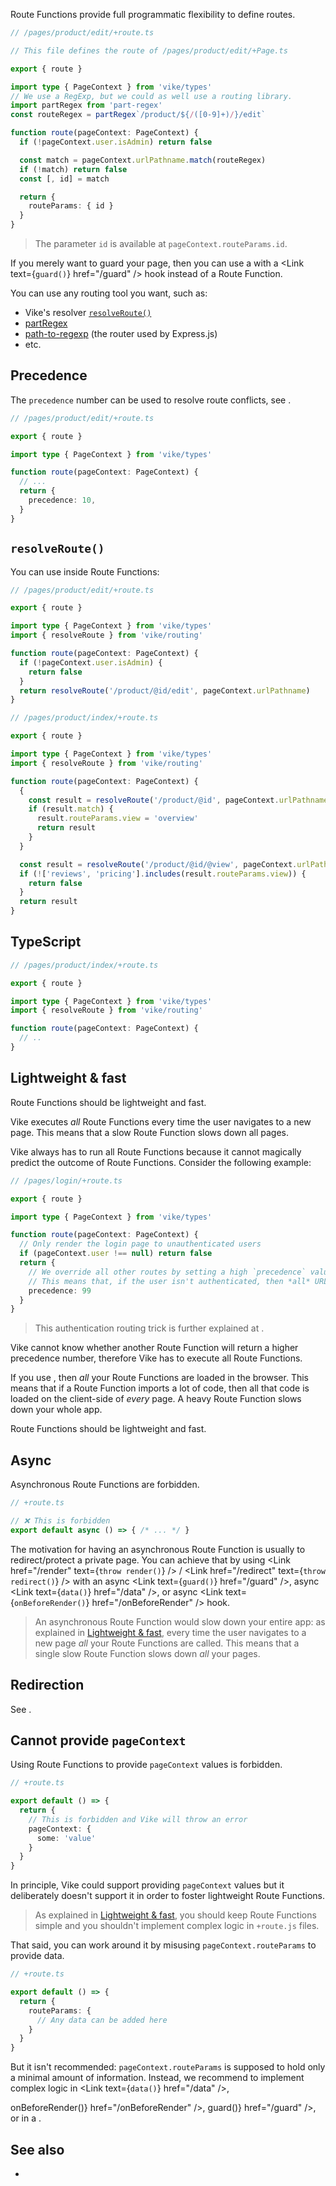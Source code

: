 
Route Functions provide full programmatic flexibility to define routes.

```ts
// /pages/product/edit/+route.ts

// This file defines the route of /pages/product/edit/+Page.ts

export { route }

import type { PageContext } from 'vike/types'
// We use a RegExp, but we could as well use a routing library.
import partRegex from 'part-regex'
const routeRegex = partRegex`/product/${/([0-9]+)/}/edit`

function route(pageContext: PageContext) {
  if (!pageContext.user.isAdmin) return false

  const match = pageContext.urlPathname.match(routeRegex)
  if (!match) return false
  const [, id] = match

  return {
    routeParams: { id }
  }
}
```

> The parameter `id` is available at <Link href="/pageContext">`pageContext.routeParams.id`</Link>.

If you merely want to guard your page, then you can use a <Link text="Route String" href="/route-string" /> with a <Link text={<code>guard()</code>} href="/guard" /> hook instead of a Route Function.

You can use any routing tool you want, such as:
 - Vike's <Link text="Route String" href="/route-string" /> resolver [`resolveRoute()`](#resolveroute)
 - [partRegex](https://github.com/brillout/part-regex)
 - [path-to-regexp](https://www.npmjs.com/package/path-to-regexp) (the router used by Express.js)
 - etc.


## Precedence

The `precedence` number can be used to resolve route conflicts, see <Link href="/routing-precedence" />.

```ts
// /pages/product/edit/+route.ts

export { route }

import type { PageContext } from 'vike/types'

function route(pageContext: PageContext) {
  // ...
  return {
    precedence: 10,
  }
}
```

## `resolveRoute()`

You can use <Link text="Route Strings" href="/route-string" /> inside Route Functions:

```ts
// /pages/product/edit/+route.ts

export { route }

import type { PageContext } from 'vike/types'
import { resolveRoute } from 'vike/routing'

function route(pageContext: PageContext) {
  if (!pageContext.user.isAdmin) {
    return false
  }
  return resolveRoute('/product/@id/edit', pageContext.urlPathname)
}
```

```ts
// /pages/product/index/+route.ts

export { route }

import type { PageContext } from 'vike/types'
import { resolveRoute } from 'vike/routing'

function route(pageContext: PageContext) {
  {
    const result = resolveRoute('/product/@id', pageContext.urlPathname)
    if (result.match) {
      result.routeParams.view = 'overview'
      return result
    }
  }

  const result = resolveRoute('/product/@id/@view', pageContext.urlPathname)
  if (!['reviews', 'pricing'].includes(result.routeParams.view)) {
    return false
  }
  return result
}
```


## TypeScript

```ts
// /pages/product/index/+route.ts

export { route }

import type { PageContext } from 'vike/types'
import { resolveRoute } from 'vike/routing'

function route(pageContext: PageContext) {
  // ..
}
```


## Lightweight & fast

Route Functions should be lightweight and fast.

Vike executes *all* Route Functions every time the user navigates to a new page. This means that a slow Route Function slows down all pages.

Vike always has to run all Route Functions because it cannot magically predict the outcome of Route Functions. Consider the following example:

```ts
// /pages/login/+route.ts

export { route }

import type { PageContext } from 'vike/types'

function route(pageContext: PageContext) {
  // Only render the login page to unauthenticated users
  if (pageContext.user !== null) return false
  return {
    // We override all other routes by setting a high `precedence` value of `99`.
    // This means that, if the user isn't authenticated, then *all* URLs render the login page.
    precedence: 99
  }
}
```

> This authentication routing trick is further explained at <Link href="/auth#login-flow" />.

Vike cannot know whether another Route Function will return a higher precedence number, therefore Vike has to execute all Route Functions.

If you use <Link text="Client Routing" href="/client-routing" />, then *all* your Route Functions are loaded in the browser. This means that if a Route Function imports a lot of code, then all that code is loaded on the client-side of *every* page. A heavy Route Function slows down your whole app.

Route Functions should be lightweight and fast.


## Async

Asynchronous Route Functions are forbidden.

```ts
// +route.ts

// ❌ This is forbidden
export default async () => { /* ... */ }
```

The motivation for having an asynchronous Route Function is usually to redirect/protect a private
page. You can achieve that by using <Link href="/render" text={<code>throw render()</code>} /> / <Link href="/redirect" text={<code>throw redirect()</code>} />
with an async <Link text={<code>guard()</code>} href="/guard" />, async <Link text={<code>data()</code>} href="/data" />, or
async <Link text={<code>onBeforeRender()</code>} href="/onBeforeRender" /> hook.

> An asynchronous Route Function would slow down your entire app: as explained in [Lightweight & fast](#lightweight-fast), every time the user navigates to a new page *all* your Route Functions are called. This means that a single slow Route Function slows down *all* your pages.


## Redirection

See <Link href="/redirect" />.

## Cannot provide `pageContext`

Using Route Functions to provide `pageContext` values is forbidden.

```ts
// +route.ts

export default () => {
  return {
    // This is forbidden and Vike will throw an error
    pageContext: {
      some: 'value'
    }
  }
}
```

In principle, Vike could support providing `pageContext` values but it deliberately doesn't support it in order to foster lightweight Route Functions.

> As explained in [Lightweight & fast](#lightweight-fast), you should keep Route Functions simple and you shouldn't
implement complex logic in `+route.js` files.

That said, you can work around it by misusing `pageContext.routeParams` to provide data.

```ts
// +route.ts

export default () => {
  return {
    routeParams: {
      // Any data can be added here
    }
  }
}
```

But it isn't recommended: `pageContext.routeParams` is supposed to hold only a minimal amount of information. Instead,
we recommend to implement complex logic in <Link text={<code>data()</code>} href="/data" />,
<Link text={<code>onBeforeRender()</code>} href="/onBeforeRender" />, <Link text={<code>guard()</code>} href="/guard" />,
or in a <Link text="custom hook" href="/meta" />.

## See also

 - <Link href="/routing" />
